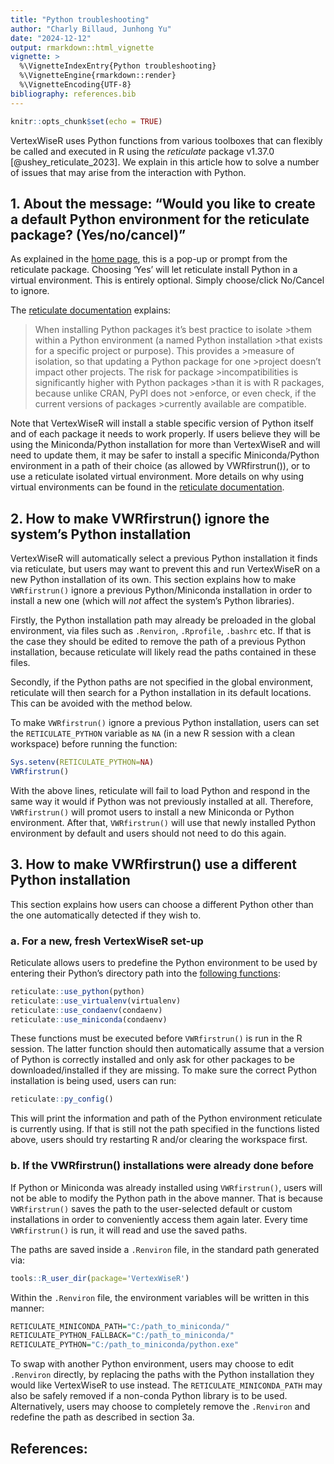 ```yaml
---
title: "Python troubleshooting"
author: "Charly Billaud, Junhong Yu"
date: "2024-12-12"
output: rmarkdown::html_vignette
vignette: >
  %\VignetteIndexEntry{Python troubleshooting}
  %\VignetteEngine{rmarkdown::render}
  %\VignetteEncoding{UTF-8}
bibliography: references.bib
---
```


```r
knitr::opts_chunk$set(echo = TRUE)
```

VertexWiseR uses Python functions from various toolboxes that can flexibly be called and executed in R using the *reticulate* package v1.37.0 [@ushey_reticulate_2023]. We explain in this article how to solve a number of issues that may arise from the interaction with Python.

## 1. About the message: "Would you like to create a default Python environment for the reticulate package? (Yes/no/cancel)"

As explained in the [home page](https://cogbrainhealthlab.github.io/VertexWiseR/), this is a pop-up or prompt from the reticulate package. Choosing 'Yes' will let reticulate install Python in a virtual environment. This is entirely optional. Simply choose/click No/Cancel to ignore.

The [reticulate documentation](https://rstudio.github.io/reticulate/articles/python_packages.html) explains:

>When installing Python packages it’s best practice to isolate >them within a Python environment (a named Python installation >that exists for a specific project or purpose). This provides a >measure of isolation, so that updating a Python package for one >project doesn’t impact other projects. The risk for package >incompatibilities is significantly higher with Python packages >than it is with R packages, because unlike CRAN, PyPI does not >enforce, or even check, if the current versions of packages >currently available are compatible.

Note that VertexWiseR will install a stable specific version of Python itself and of each package it needs to work properly. If users believe they will be using the Miniconda/Python installation for more than VertexWiseR and will need to update them, it may be safer to install a specific Miniconda/Python environment in a path of their choice (as allowed by VWRfirstrun()), or to use a reticulate isolated virtual environment. More details on why using virtual environments can be found in the [reticulate documentation](https://rstudio.github.io/reticulate/articles/python_packages.html).

## 2. How to make VWRfirstrun() ignore the system's Python installation

VertexWiseR will automatically select a previous Python installation it finds via reticulate, but users may want to prevent this and run VertexWiseR on a new Python installation of its own. This section explains how to make `VWRfirstrun()` ignore a previous Python/Miniconda installation in order to install a new one (which will *not* affect the system's Python libraries).

Firstly, the Python installation path may already be preloaded in the global environment, via files such as `.Renviron`, `.Rprofile`, `.bashrc` etc. If that is the case they should be edited to remove the path of a previous Python installation, because reticulate will likely read the paths contained in these files.

Secondly, if the Python paths are not specified in the global environment, reticulate will then search for a Python installation in its default locations. This can be avoided with the method below.

To make `VWRfirstrun()` ignore a previous Python installation, users can set the `RETICULATE_PYTHON` variable as `NA` (in a new R session with a clean workspace) before running the function:

```r
Sys.setenv(RETICULATE_PYTHON=NA)
VWRfirstrun()
```

With the above lines, reticulate will fail to load Python and respond in the same way it would if Python was not previously installed at all. Therefore, `VWRfirstrun()` will promot users to install a new Miniconda or Python environment. After that, `VWRfirstrun()` will use that newly installed Python environment by default and users should not need to do this again.

## 3. How to make VWRfirstrun() use a different Python installation

This section explains how users can choose a different Python other than the one automatically detected if they wish to.

### a. For a new, fresh VertexWiseR set-up

Reticulate allows users to predefine the Python environment to be used by entering their Python's directory path into the [following functions](https://rstudio.github.io/reticulate/reference/use_python.html):

```r
reticulate::use_python(python)
reticulate::use_virtualenv(virtualenv)
reticulate::use_condaenv(condaenv)
reticulate::use_miniconda(condaenv)
```

These functions must be executed before `VWRfirstrun()` is run in the R session. The latter function should then automatically assume that a version of Python is correctly installed and only ask for other packages to be downloaded/installed if they are missing. To make sure the correct Python installation is being used, users can run:

```r
reticulate::py_config()
```

This will print the information and path of the Python environment reticulate is currently using. If that is still not the path specified in the functions listed above, users should try restarting R and/or clearing the workspace first.

### b. If the VWRfirstrun() installations were already done before

If Python or Miniconda was already installed using `VWRfirstrun()`, users will not be able to modify the Python path in the above manner. That is because `VWRfirstrun()` saves the path to the user-selected default or custom installations in order to conveniently access them again later. Every time `VWRfirstrun()` is run, it will read and use the saved paths.

The paths are saved inside a `.Renviron` file, in the standard path generated via:

```r
tools::R_user_dir(package='VertexWiseR')
```

Within the `.Renviron` file, the environment variables will be written in this manner:

```r
RETICULATE_MINICONDA_PATH="C:/path_to_miniconda/"
RETICULATE_PYTHON_FALLBACK="C:/path_to_miniconda/"
RETICULATE_PYTHON="C:/path_to_miniconda/python.exe"
```

To swap with another Python environment, users may choose to edit `.Renviron` directly, by replacing the paths with the Python installation they would like VertexWiseR to use instead. The `RETICULATE_MINICONDA_PATH` may also be safely removed if a non-conda Python library is to be used. Alternatively, users may choose to completely remove the `.Renviron` and redefine the path as described in section 3a.

## References:
